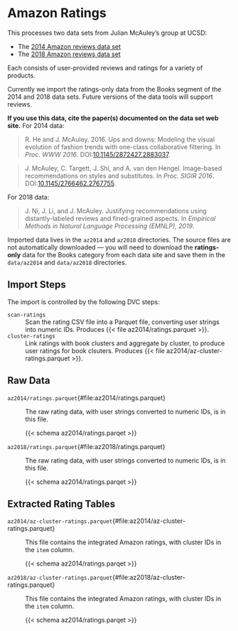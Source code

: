# Amazon Ratings

This processes two data sets from Julian McAuley's group at UCSD:

- The [2014 Amazon reviews data set](http://jmcauley.ucsd.edu/data/amazon/)
- The [2018 Amazon reviews data set](https://nijianmo.github.io/amazon/index.html)

Each consists of user-provided reviews and ratings for a variety of products.

Currently we import the ratings-only data from the Books segment of the 2014 and 2018 data sets.  Future versions of the data tools will support reviews.

**If you use this data, cite the paper(s) documented on the data set web site.**  For 2014 data:

> R. He and J. McAuley. 2016. Ups and downs: Modeling the visual evolution of fashion trends with one-class collaborative filtering. In <cite>Proc. WWW 2016</cite>. DOI:[10.1145/2872427.2883037](https://dx.doi.org/10.1145/2872427.2883037).

> J. McAuley, C. Targett, J. Shi, and A. van den Hengel. Image-based recommendations on styles and substitutes. In <cite>Proc. SIGIR 2016</cite>. DOI:[10.1145/2766462.2767755](http://dx.doi.org/10.1145/2766462.2767755).

For 2018 data:

> J. Ni, J. Li, and J. McAuley. Justifying recommendations using distantly-labeled reviews and fined-grained aspects. In <cite>Empirical Methods in Natural Language Processing (EMNLP), 2019</cite>.

Imported data lives in the `az2014` and `az2018` directories.  The source files
are not automatically downloaded — you will need to download the
**ratings-only** data for the Books category from each data site and save them
in the `data/az2014` and `data/az2018` directories.

## Import Steps

The import is controlled by the following DVC steps:

`scan-ratings`
:   Scan the rating CSV file into a Parquet file, converting user strings into numeric IDs.  Produces {{< file az2014/ratings.parquet >}}.

`cluster-ratings`
:   Link ratings with book clusters and aggregate by cluster, to produce user ratings for book clsuters.  Produces {{< file az2014/az-cluster-ratings.parquet >}}.

## Raw Data

`az2014/ratings.parquet`{#file:az2014/ratings.parquet}
:   The raw rating data, with user strings converted to numeric IDs, is in this file.

    {{< schema az2014/ratings.parqet >}}

`az2018/ratings.parquet`{#file:az2018/ratings.parquet}
:   The raw rating data, with user strings converted to numeric IDs, is in this file.

    {{< schema az2014/ratings.parqet >}}

## Extracted Rating Tables

`az2014/az-cluster-ratings.parquet`{#file:az2014/az-cluster-ratings.parquet}
:   This file contains the integrated Amazon ratings, with cluster IDs in the `item` column.

    {{< schema az2014/ratings.parqet >}}

`az2018/az-cluster-ratings.parquet`{#file:az2018/az-cluster-ratings.parquet}
:   This file contains the integrated Amazon ratings, with cluster IDs in the `item` column.

    {{< schema az2014/ratings.parqet >}}
